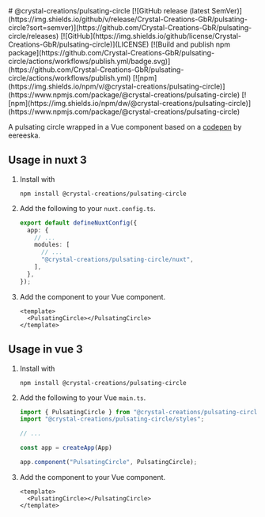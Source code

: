 
<Meta title="README" />
# @crystal-creations/pulsating-circle
[![GitHub release (latest SemVer)](https://img.shields.io/github/v/release/Crystal-Creations-GbR/pulsating-circle?sort=semver)](https://github.com/Crystal-Creations-GbR/pulsating-circle/releases) [![GitHub](https://img.shields.io/github/license/Crystal-Creations-GbR/pulsating-circle)](LICENSE) [![Build and publish npm package](https://github.com/Crystal-Creations-GbR/pulsating-circle/actions/workflows/publish.yml/badge.svg)](https://github.com/Crystal-Creations-GbR/pulsating-circle/actions/workflows/publish.yml) [![npm](https://img.shields.io/npm/v/@crystal-creations/pulsating-circle)](https://www.npmjs.com/package/@crystal-creations/pulsating-circle) [![npm](https://img.shields.io/npm/dw/@crystal-creations/pulsating-circle)](https://www.npmjs.com/package/@crystal-creations/pulsating-circle)

A pulsating circle wrapped in a Vue component based on a [codepen](https://codepen.io/eereeska/pen/gOPdBZg) by eereeska.

## Usage in nuxt 3
1. Install with

   `npm install @crystal-creations/pulsating-circle`

2. Add the following to your `nuxt.config.ts`.
    ```ts
    export default defineNuxtConfig({
      app: {
        // ...
        modules: [
          // ...
          "@crystal-creations/pulsating-circle/nuxt",
        ],
      },
    });
    ```

3. Add the component to your Vue component.
    ```vue
    <template>
      <PulsatingCircle></PulsatingCircle>
    </template>
    ```

## Usage in vue 3
1. Install with

   `npm install @crystal-creations/pulsating-circle`

2. Add the following to your Vue `main.ts`.
    ```ts
    import { PulsatingCircle } from "@crystal-creations/pulsating-circle";
    import "@crystal-creations/pulsating-circle/styles";

    // ...

    const app = createApp(App)

    app.component("PulsatingCircle", PulsatingCircle);
    ```

3. Add the component to your Vue component.
    ```vue
    <template>
      <PulsatingCircle></PulsatingCircle>
    </template>
    ```
